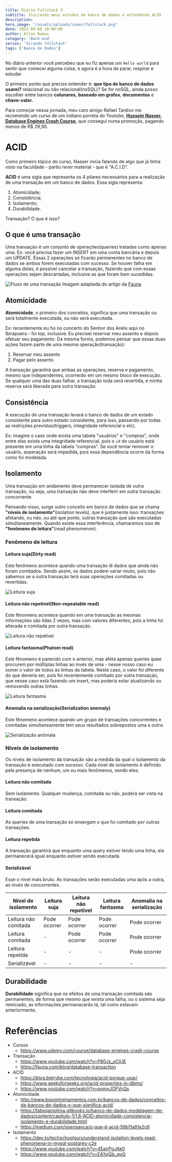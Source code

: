 ```yaml
---
title: Diário Fullstack 3
subtitle: Iniciando meus estudos em banco de dados e entendendo ACID
description:
hero_image: "/assets/uploads/cover/fullstack.png"
date: 2022-09-08 10:00:00
author: Allan Ramos
category: 'Back-end'
series: 'Virando fullstack'
tags: ['Banco de Dados']
---
```


No diário anterior você percebeu que eu fiz apenas um `Hello world` para sentir que comecei alguma coisa, e agora é a hora de parar, respirar e estudar.

O primeiro ponto que preciso entender é: **que tipo de banco de dados usarei?** relacional ou não relacional(noSQL)? Se for noSQL, ainda posso escolher entre bancos **colunares**, **baseado em grafos**, **documentos** e **chave-valor.**

Para começar nessa jornada, meu caro amigo Rafael Tardivo me recomendo um curso de um indiano porreta do Youtube, [**Hussein Nasser, Database Engines Crash Course**](https://www.udemy.com/course/database-engines-crash-course/), que consegui numa promoção, pagando menos de R$ 29,90.

# ACID

Como primeiro tópico do curso, Nasser inicia falando de algo que já tinha visto na faculdade - partiu rever material - que é "A.C.I.D".

**ACID** é uma sigla que representa os 4 pilares necessários para a realização de uma transação em um banco de dados. Essa sigla representa:

1. Atomicidade;
2. Consistência;
3. Isolamento;
4. Durabilidade.

Transação? O que é isso?

## O que é uma transação

Uma transação é um conjunto de operações(queries) tratadas como apenas uma. Ex: você precisa fazer um INSERT em uma conta bancária e depois um UPDATE. Essas 2 operações só ficarão permanentes no banco de dados se ambos forem executadas com sucesso. Se houver falha em alguma delas, é possível cancelar a transação, fazendo que com essas operações sejam descartadas, inclusive as que foram bem sucedidas.

![Fluxo de uma transação](/assets/uploads/posts/diario-full-stack-3/transacao.png)
Imagem adaptada do artigo da [Fauna](https://fauna.com/blog/database-transaction)

## Atomicidade

**Atomicidade**, o primeiro dos conceitos, significa que uma transação ou será totalmente executada, ou não será executada.

Ex: recentemente eu fui no concerto do Senhor dos Anéis aqui no Ibirapuera - foi top, inclusive. Eu precisei reservar meu assento e depois efetuar seu pagamento. Da mesma forma, podemos pensar que essas duas ações fazem parte de uma mesma operação(transação):

1. Reservar meu assento
2. Pagar pelo assento

A transação garantirá que ambas as operações, reserva e pagamento, mesmo que independentes, ocorrerão em um mesmo bloco de execução. Se qualquer uma das duas falhar, a transação toda será revertida, e minha reserva será liberada para outra transação.

## Consistência

A execução de uma transação levará o banco de dados de um estado consistente para outro estado consistente, para isso, passando por todas as restrições previstas(triggers, integridade referencial e etc).

Ex: imagine o caso onde exista uma tabela "usuários" e "compras", onde entre elas exista uma integridade referencial, pois o `id` do usuário está presente em uma linha da tabela "compras". Se você tentar remover o usuário, aoperação será impedida, pois essa dependência ocorre da forma como foi modelada.

## Isolamento

Uma transação em andamento deve permanecer isolada de outra transação, ou seja, uma transação não deve interferir em outra transação concorrente.

Pensando nisso, surge outro conceito em banco de dados que se chama **"níveis de isolamento"**(isolation levels), que é justamente isso: transações afetando, ou não, ou até que ponto, outras transação que são executadas simultaneamente. Quando existe essa interferência, chamaremos isso de **"fenômeno de leitura"**(read phenomenon).

### Fenômeno de leitura

#### Leitura suja(Dirty read)

Este fenômeno acontece quando uma transação lê dados que ainda não foram comitados. Sendo assim, os dados podem variar muito, pois não sabemos se a outra transação terá suas operações comitadas ou revertidas.

![Leitura suja](/assets/uploads/posts/diario-full-stack-3/dirty-read.png)

#### Leitura não repetível(Non-repeatable read)

Este fênomeno acontece quando em uma transação as mesmas informações são lidas 2 vezes, mas com valores diferentes, pois a linha foi alterada e comitada por outra transação.

![Leitura não repetível](/assets/uploads/posts/diario-full-stack-3/non-repeatable-read.png)

#### Leitura fantasma(Phatom read)

Este fênomeno é parecido com o anterior, mas afeta apenas queries quee procurem por múltiplas linhas ao invés de uma - nesse nosso caso eu somei o valor de todos as linhas da tabela. Neste caso, o valor foi diferente do que deveria ser, pois foi recentemente comitado por outra transação, que nesse caso está fazendo um insert, mas poderia estar atualizando ou removendo outras linhas.

![Leitura fantasma](/assets/uploads/posts/diario-full-stack-3/phantom-read.png)

#### Anomalia na serialização(Serialization anomaly)

Este fênomeno acontece quando um grupo de transações concorrentes e comitadas simultaneamente tem seus resultados sobrepostos uma a outra.

![Serialização anômala](/assets/uploads/posts/diario-full-stack-3/serialization-anomaly.png)

### Níveis de isolamento

Os níveis de isolamento da transação são a medida da qual o isolamento da transação é executado com sucesso. Cada nível de isolamento é definido pela presença de nenhum, um ou mais fenômenos, sendo eles:

#### Leitura não comitada

Sem isolamento. Qualquer mudança, comitada ou não, poderá ser vista na transação.

#### Leitura comitada

As queries de uma transação só enxergam o que foi comitado por outras transações.

#### Leitura repetida

A transação garantirá que enquanto uma query estiver lendo uma linha, ela permanecerá igual enquanto estiver sendo executada.

#### Serializável

Esse o nível mais bruto. As transações serão executadas uma após a outra, ao invés de concorrentes.

<table>
  <thead>
    <th>Nível de isolamento</th>
    <th>Leitura suja</th>
    <th>Leitura não repetível</th>
    <th>Leitura fantasma</th>
    <th>Anomalia na serialização</th>
  </thead>
  <tbody>
    <tr>
      <td>Leitura não comitada</td>
      <td>Pode ocorrer</td>
      <td>Pode ocorrer</td>
      <td>Pode ocorrer</td>
      <td>Pode ocorrer</td>
    </tr>
    <tr>
      <td>Leitura comitada</td>
      <td>-</td>
      <td>Pode ocorrer</td>
      <td>Pode ocorrer</td>
      <td>Pode ocorrer</td>
    </tr>
    <tr>
      <td>Leitura repetida</td>
      <td>-</td>
      <td>-</td>
      <td>-</td>
      <td>Pode ocorrer</td>
    </tr>
    <tr>
      <td>Serializável</td>
      <td>-</td>
      <td>-</td>
      <td>-</td>
      <td>-</td>
    </tr>
  </tbody>
</table>

## Durabilidade

**Durabilidade** significa que os efeitos de uma transação comitada são permanentes, de forma que mesmo que exista uma falha, ou o sistema seja reiniciado, as informações permanacerão lá, tal como estavam anteriormente.

# Referências

- Cursos
  - https://www.udemy.com/course/database-engines-crash-course
- Transação
  - https://www.youtube.com/watch?v=P80Js_qClUE
  - https://fauna.com/blog/database-transaction
- ACID
  - https://blog.betrybe.com/tecnologia/acid-porque-usar/
  - https://www.geeksforgeeks.org/acid-properties-in-dbms/
  - https://www.youtube.com/watch?v=pomxJOFVcQs
- Atomicidade
  - http://www.bosontreinamentos.com.br/bancos-de-dados/conceitos-de-bancos-de-dados-o-que-significa-acid/
  - https://fabiojaniolima.gitbooks.io/banco-de-dados-modelagem-de-dados/content/capitulo-1/1.6-ACID-atomicidade-consistencia-isolamento-e-durabilidade.html
  - https://medium.com/opensanca/o-que-é-acid-59b11a81e2c6
- Isolamento
  - https://dev.to/techschoolguru/understand-isolation-levels-read-phenomena-in-mysql-postgres-c2e
  - https://www.youtube.com/watch?v=4EajrPgJAk0
  - https://www.youtube.com/watch?v=EA1sjQb_qpQ
